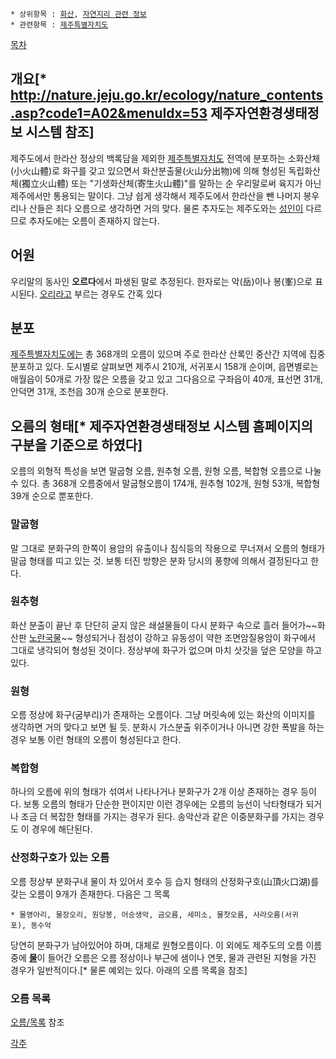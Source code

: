  * 상위항목 : [[화산]], [[자연지리 관련 정보]]
 * 관련항목 : [[제주특별자치도]]

[[목차]]

== 개요[* http://nature.jeju.go.kr/ecology/nature_contents.asp?code1=A02&menuIdx=53 제주자연환경생태정보 시스템 참조] ==
제주도에서 한라산 정상의 백록담을 제외한 [[제주특별자치도]] 전역에 분포하는 소화산체(小火山體)로 화구를 갖고 있으면서 화산분출물(火山分出物)에 의해 형성된 독립화산체(獨立火山體) 또는 "기생화산체(寄生火山體)"를 말하는 순 우리말로써 육지가 아닌 제주에서만 통용되는 말이다. 그냥 쉽게 생각해서 제주도에서 한라산을 뺀 나머지 봉우리나 산들은 죄다 오름으로 생각하면 거의 맞다. 물론 추자도는 제주도와는 [[성인]]이 다르므로 추자도에는 오름이 존재하지 않는다.

== 어원 ==
우리말의 동사인 '''오르다'''에서 파생된 말로 추정된다. 한자로는 악(岳)이나 봉(峯)으로 표시된다. [[오리]]라고 부르는 경우도 간혹 있다
== 분포 ==
[[제주특별자치도]]에는 총 368개의 오름이 있으며 주로 한라산 산록인 중산간 지역에 집중 분포하고 있다.
도시별로 살펴보면 제주시 210개, 서귀포시 158개 순이며, 읍면별로는 애월읍이 50개로 가장 많은 오름을 갖고 있고 그다음으로 구좌읍이 40개, 표선면 31개, 안덕면 31개, 조천읍 30개 순으로 분포한다.

== 오름의 형태[* 제주자연환경생태정보 시스템 홈페이지의 구분을 기준으로 하였다] ==
오름의 외형적 특성을 보면 말굽형 오름, 원추형 오름, 원형 오름, 복합형 오름으로 나눌 수 있다. 
총 368개 오름중에서 말굽형오름이 174개, 원추형 102개, 원형 53개, 복합형 39개 순으로 뿐포한다.
=== 말굽형 ===
말 그대로 분화구의 한쪽이 용암의 유출이나 침식등의 작용으로 무너져서 오름의 형태가 말굽 형태를 띠고 있는 것. 보통 터진 방향은 분화 당시의 풍향에 의해서 결정된다고 한다.
=== 원추형 ===
화산 분출이 끝난 후 단단히 굳지 않은 쇄설물들이 다시 분화구 속으로 흘러 들어가~~화산판 [[노란국물]]~~ 형성되거나 점성이 강하고 유동성이 약한 조면암질용암이 화구에서 그대로 냉각되어 형성된 것이다. 정상부에 화구가 없으며 마치 삿갓을 덮은 모양을 하고 있다.
=== 원형 ===
오름 정상에 화구(굼부리)가 존재하는 오름이다. 그냥 머릿속에 있는 화산의 이미지를 생각하면 거의 맞다고 보면 될 듯. 분화시 가스분출 위주이거나 아니면 강한 폭발을 하는 경우 보통 이런 형태의 오름이 형성된다고 한다.
=== 복합형 ===
하나의 오름에 위의 형태가 섞여서 나타나거나 분화구가 2개 이상 존재하는 경우 등이다. 보통 오름의 형태가 단순한 편이지만 이런 경우에는 오름의 능선이 낙타형태가 되거나 조금 더 복잡한 형태를 가지는 경우가 된다. 송악산과 같은 이중분화구를 가지는 경우도 이 경우에 해단된다.
=== 산정화구호가 있는 오름 ===
오름 정상부 분화구내 물이 차 있어서 호수 등 습지 형태의 산정화구호(山頂火口湖)를 갖는 오름이 9개가 존재한다. 다음은 그 목록
 * 물영아리, 물장오리, 원당봉, 어승생악, 금오름, 세미소, 물찻오름, 사라오름(서귀포), 동수악
당연히 분화구가 남아있어야 하며, 대체로 원형오름이다. 이 외에도 제주도의 오름 이름중에 '''[[물]]'''이 들어간 오름은 오름 정상이나 부근에 샘이나 연못, 물과 관련된 지형을 가진 경우가 일반적이다.[* 물론 예외는 있다. 아래의 오름 목록을 참조]
=== 오름 목록 ===
[[오름/목록]] 참조

[[각주]]
